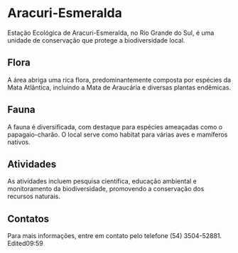 # Aracuri-Esmeralda

Estação Ecológica de Aracuri-Esmeralda, no Rio Grande do Sul, é uma unidade de conservação que protege a biodiversidade local.

## Flora

A área abriga uma rica flora, predominantemente composta por espécies da Mata Atlântica, incluindo a Mata de Araucária e diversas plantas endêmicas.

## Fauna

A fauna é diversificada, com destaque para espécies ameaçadas como o papagaio-charão. O local serve como habitat para várias aves e mamíferos nativos.

## Atividades

As atividades incluem pesquisa científica, educação ambiental e monitoramento da biodiversidade, promovendo a conservação dos recursos naturais.

## Contatos

Para mais informações, entre em contato pelo telefone (54) 3504-52881.
Edited09:59